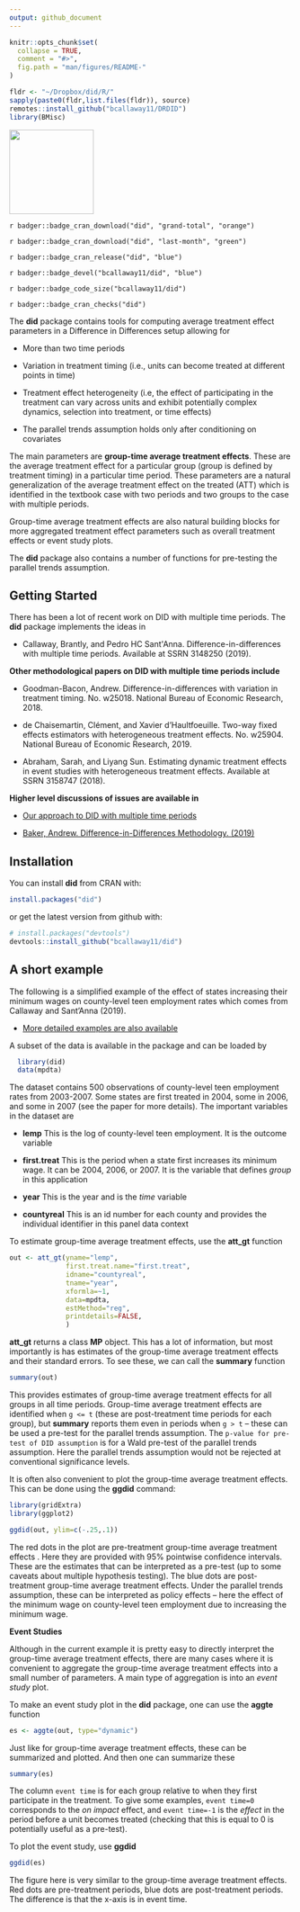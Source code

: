```yaml
---
output: github_document
---
```


<!-- README.md is generated from README.Rmd. Please edit that file -->

```r
knitr::opts_chunk$set(
  collapse = TRUE,
  comment = "#>",
  fig.path = "man/figures/README-"
)
```

```r
fldr <- "~/Dropbox/did/R/"
sapply(paste0(fldr,list.files(fldr)), source)
remotes::install_github("bcallaway11/DRDID")
library(BMisc)
```

<img src="man/figures/logo.png" width="150">

<!-- badges: start -->

`r badger::badge_cran_download("did", "grand-total", "orange")`

`r badger::badge_cran_download("did", "last-month", "green")`

`r badger::badge_cran_release("did", "blue")`

`r badger::badge_devel("bcallaway11/did", "blue")`

`r badger::badge_code_size("bcallaway11/did")`

`r badger::badge_cran_checks("did")`

<!-- badges: end -->

<!-- README.md is generated from README.Rmd. Please edit that file -->

The **did** package contains tools for computing average treatment effect parameters in a Difference in Differences setup allowing for

* More than two time periods

* Variation in treatment timing (i.e., units can become treated at different points in time)

* Treatment effect heterogeneity (i.e, the effect of participating in the treatment can vary across units and exhibit potentially complex dynamics, selection into treatment, or time effects)

* The parallel trends assumption holds only after conditioning on covariates

The main parameters are **group-time average treatment effects**.  These are the average treatment effect for a particular group (group is defined by treatment timing) in a particular time period.  These parameters are a natural generalization of the average treatment effect on the treated (ATT) which is identified in the textbook case with two periods and two groups to the case with multiple periods.

Group-time average treatment effects are also natural building blocks for more aggregated treatment effect parameters such as overall treatment effects or event study plots.

The **did** package also contains a number of functions for pre-testing the parallel trends assumption.

## Getting Started

There has been a lot of recent work on DID with multiple time periods.  The **did** package implements the ideas in

* Callaway, Brantly, and Pedro HC Sant\'Anna. Difference-in-differences with multiple time periods. Available at SSRN 3148250 (2019).

**Other methodological papers on DID with multiple time periods include**

* Goodman-Bacon, Andrew. Difference-in-differences with variation in treatment timing. No. w25018. National Bureau of Economic Research, 2018.

* de Chaisemartin, Clément, and Xavier d'Haultfoeuille. Two-way fixed effects estimators with heterogeneous treatment effects. No. w25904. National Bureau of Economic Research, 2019.

* Abraham, Sarah, and Liyang Sun. Estimating dynamic treatment effects in event studies with heterogeneous treatment effects. Available at SSRN 3158747 (2018).

**Higher level discussions of issues are available in**

* [Our approach to DID with multiple time periods](articles/multi-period-did.html)

* [Baker, Andrew. Difference-in-Differences Methodology. (2019)](https://andrewcbaker.netlify.com/2019/09/25/difference-in-differences-methodology/)

## Installation

You can install **did** from CRAN with:

```r
install.packages("did")
```

or get the latest version from github with:

```r
# install.packages("devtools")
devtools::install_github("bcallaway11/did")
```

## A short example

The following is a simplified example of the effect of states increasing their minimum wages on county-level teen employment rates which comes from Callaway and Sant'Anna (2019).

* [More detailed examples are also available](articles/did-basics)

A subset of the data is available in the package and can be loaded by
```r
  library(did)
  data(mpdta)
```

The dataset contains 500 observations of county-level teen employment rates from 2003-2007.  Some states are first treated in 2004, some in 2006, and some in 2007 (see the paper for more details).  The important variables in the dataset are

* **lemp** This is the log of county-level teen employment.  It is the outcome variable

* **first.treat** This is the period when a state first increases its minimum wage.  It can be 2004, 2006, or 2007.  It is the variable that defines *group* in this application

* **year** This is the year and is the *time* variable

* **countyreal** This is an id number for each county and provides the individual identifier in this panel data context

To estimate group-time average treatment effects, use the **att_gt** function

```r
out <- att_gt(yname="lemp",
              first.treat.name="first.treat",
              idname="countyreal",
              tname="year",
              xformla=~1,
              data=mpdta,
              estMethod="reg",
              printdetails=FALSE,
              )
```

**att_gt** returns a class **MP** object.  This has a lot of information, but most importantly is has estimates of the group-time average treatment effects and their standard errors.  To see these, we can call the **summary** function

```r
summary(out)
```

This provides estimates of group-time average treatment effects for all groups in all time periods.  Group-time average treatment effects are identified when `g <= t` (these are post-treatment time periods for each group), but **summary** reports them even in periods when `g > t` -- these can be used a pre-test for the parallel trends assumption.  The `p-value for pre-test of DID assumption` is for a Wald pre-test of the parallel trends assumption.  Here the parallel trends assumption would not be rejected at conventional significance levels.

It is often also convenient to plot the group-time average treatment effects.  This can be done using the **ggdid** command:

```r
library(gridExtra)
library(ggplot2)
```

```r
ggdid(out, ylim=c(-.25,.1))
```

The red dots in the plot are pre-treatment group-time average treatment effects .  Here they are provided with 95\% pointwise confidence intervals. These are the estimates that can be interpreted as a pre-test (up to some caveats about multiple hypothesis testing). The blue dots are post-treatment group-time average treatment effects.  Under the parallel trends assumption, these can be interpreted as policy effects -- here the effect of the minimum wage on county-level teen employment due to increasing the minimum wage.

**Event Studies**

Although in the current example it is pretty easy to directly interpret the group-time average treatment effects, there are many cases where it is convenient to aggregate the group-time average treatment effects into a small number of parameters.  A main type of aggregation is into an *event study* plot.

To make an event study plot in the **did** package, one can use the **aggte** function
```r
es <- aggte(out, type="dynamic")
```

Just like for group-time average treatment effects, these can be summarized and plotted.  And then one can summarize these
```r
summary(es)
```

The column `event time` is for each group relative to when they first participate in the treatment.  To give some examples, `event time=0` corresponds to the *on impact* effect, and `event time=-1` is the *effect* in the period before a unit becomes treated (checking that this is equal to 0 is potentially useful as a pre-test).

To plot the event study, use **ggdid**
```r
ggdid(es)
```

The figure here is very similar to the group-time average treatment effects.  Red dots are pre-treatment periods, blue dots are post-treatment periods.  The difference is that the x-axis is in event time.
